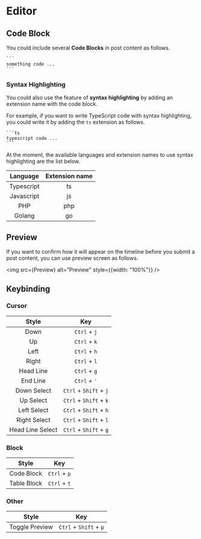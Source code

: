 # Editor

## Code Block

You could include several **Code Blocks** in post content as follows.

````
```
something code ...
```
````

### Syntax Highlighting

You could also use the feature of **syntax highlighting** by adding an extension name with the code block.

For example, if you want to write TypeScript code with syntax highlighting, you could write it by adding the `ts` extension as follows.

````
```ts
typescript code ...
```
````

At the moment, the available languages and extension names to use syntax highlighting are the list below.

| Language | Extension name |
| :---: | :---: |
| Typescript | ts |
| Javascript | js |
| PHP | php |
| Golang | go |

## Preview

If you want to confirm how it will appear on the timeline before you submit a post content, you can use preview screen as follows.


<img src={Preview} alt="Preview" style={{width: "100%"}} />

## Keybinding

### Cursor

| Style | Key |
| :---: | :---: |
| Down | `Ctrl` + `j` |
| Up | `Ctrl` + `k` |
| Left | `Ctrl` + `h` |
| Right | `Ctrl` + `l` |
| Head Line | `Ctrl` + `g` |
| End Line | `Ctrl` + `'` |
| Down Select | `Ctrl` + `Shift` + `j` |
| Up Select | `Ctrl` + `Shift` + `k` |
| Left Select | `Ctrl` + `Shift` + `h` |
| Right Select | `Ctrl` + `Shift` + `l` |
| Head Line Select | `Ctrl` + `Shift` + `g` |

### Block

| Style | Key |
| :---: | :---: |
| Code Block | `Ctrl` + `p` |
| Table Block | `Ctrl` + `t` |

### Other

| Style | Key |
| :---: | :---: |
| Toggle Preview | `Ctrl` + `Shift` + `p` |